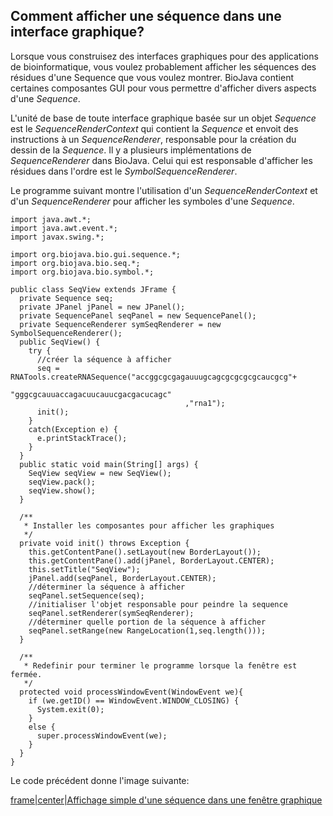 == Comment afficher une séquence dans une interface graphique? ==

Lorsque vous construisez des interfaces graphiques pour des applications de bioinformatique, vous voulez probablement afficher les séquences des résidues d'une Sequence que vous voulez montrer. BioJava contient certaines composantes GUI pour vous permettre d'afficher divers aspects d'une ''Sequence''.

L'unité de base de toute interface graphique basée sur un objet ''Sequence'' est le ''SequenceRenderContext'' qui contient la ''Sequence'' et envoit des instructions à un ''SequenceRenderer'', responsable pour la création du dessin de la ''Sequence''. Il y a plusieurs implémentations de ''SequenceRenderer'' dans BioJava. Celui qui est responsable d'afficher les résidues dans l'ordre est le ''SymbolSequenceRenderer''.

Le programme suivant montre l'utilisation d'un ''SequenceRenderContext'' et d'un ''SequenceRenderer'' pour afficher les symboles d'une ''Sequence''.

<pre>
import java.awt.*;
import java.awt.event.*;
import javax.swing.*;

import org.biojava.bio.gui.sequence.*;
import org.biojava.bio.seq.*;
import org.biojava.bio.symbol.*;

public class SeqView extends JFrame {
  private Sequence seq;
  private JPanel jPanel = new JPanel();
  private SequencePanel seqPanel = new SequencePanel();
  private SequenceRenderer symSeqRenderer = new SymbolSequenceRenderer();
  public SeqView() {
    try {
      //créer la séquence à afficher
      seq = RNATools.createRNASequence("accggcgcgagauuugcagcgcgcgcgcaucgcg"+
                                       "gggcgcauuaccagacuucauucgacgacucagc"
                                       ,"rna1");
      init();
    }
    catch(Exception e) {
      e.printStackTrace();
    }
  }
  public static void main(String[] args) {
    SeqView seqView = new SeqView();
    seqView.pack();
    seqView.show();
  }

  /**
   * Installer les composantes pour afficher les graphiques
   */
  private void init() throws Exception {
    this.getContentPane().setLayout(new BorderLayout());
    this.getContentPane().add(jPanel, BorderLayout.CENTER);
    this.setTitle("SeqView");
    jPanel.add(seqPanel, BorderLayout.CENTER);
    //déterminer la séquence à afficher
    seqPanel.setSequence(seq);
    //initialiser l'objet responsable pour peindre la sequence
    seqPanel.setRenderer(symSeqRenderer);
    //déterminer quelle portion de la séquence à afficher
    seqPanel.setRange(new RangeLocation(1,seq.length()));
  }
  
  /**
   * Redefinir pour terminer le programme lorsque la fenêtre est fermée.
   */
  protected void processWindowEvent(WindowEvent we){
    if (we.getID() == WindowEvent.WINDOW_CLOSING) {
      System.exit(0);
    }
    else {
      super.processWindowEvent(we);
    }
  }
}
</pre>

Le code précédent donne l'image suivante:

[[image:Seqview.jpg|frame|center|Affichage simple d'une s&eacute;quence dans une fen&ecirc;tre graphique]]